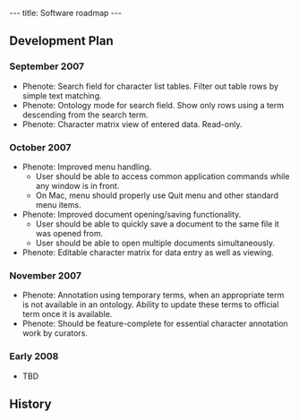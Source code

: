 ---
title: Software roadmap
---

==Development Plan==

===September 2007===

* Phenote: Search field for character list tables.  Filter out table rows by simple text matching.
* Phenote: Ontology mode for search field.  Show only rows using a term descending from the search term.
* Phenote: Character matrix view of entered data.  Read-only.

===October 2007===
* Phenote: Improved menu handling.
** User should be able to access common application commands while any window is in front.
** On Mac, menu should properly use Quit menu and other standard menu items.
* Phenote: Improved document opening/saving functionality.
** User should be able to quickly save a document to the same file it was opened from.
** User should be able to open multiple documents simultaneously.
* Phenote: Editable character matrix for data entry as well as viewing.

===November 2007===
* Phenote: Annotation using temporary terms, when an appropriate term is not available in an ontology.  Ability to update these terms to official term once it is available.
* Phenote: Should be feature-complete for essential character annotation work by curators.

===Early 2008===
* TBD

==History==